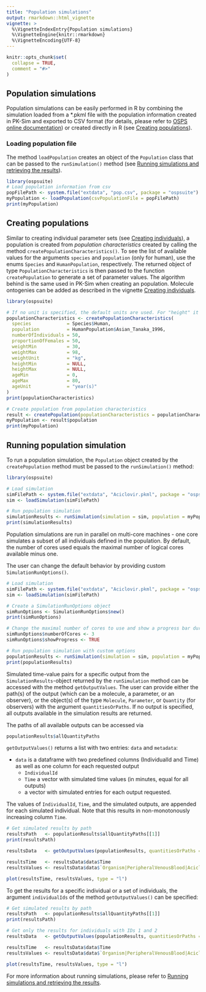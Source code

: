 ```yaml
---
title: "Population simulations"
output: rmarkdown::html_vignette
vignette: >
  %\VignetteIndexEntry{Population simulations}
  %\VignetteEngine{knitr::rmarkdown}
  %\VignetteEncoding{UTF-8}
---
```


```r
knitr::opts_chunk$set(
  collapse = TRUE,
  comment = "#>"
)
```

## Population simulations

Population simulations can be easily performed in R by combining the simulation loaded from a *.pkml file with the population information created in PK-Sim and exported to CSV format (for details, please refer to [OSPS online documentation](https://docs.open-systems-pharmacology.org/working-with-pk-sim/pk-sim-documentation/pk-sim-creating-populations)) or created directly in R (see [Creating populations](#creating-populations)). 

### Loading population file

The method `loadPopulation` creates an object of the `Population` class that can be passed to the `runSimulation()` method (see [Running simulations and retrieving the results](run-simulation.html)).

```r
library(ospsuite)
# Load population information from csv
popFilePath <- system.file("extdata", "pop.csv", package = "ospsuite")
myPopulation <- loadPopulation(csvPopulationFile = popFilePath)
print(myPopulation)
```

## Creating populations {#SectionCreatePopulation}

Similar to creating individual parameter sets (see [Creating individuals](create-individual.html)), a population is created from *population characteristics* created by calling the method `createPopulationCharacteristics()`. To see the list of available values for the arguments `species` and `population` (only for human), use the enums `Species` and `HumanPopulation`, respectively. The returned object of type `PopulationCharacteristics` is then passed to the function `createPopulation` to generate a set of parameter values. The algorithm behind is the same used in PK-Sim when creating an population. Molecule ontogenies can be added as described in the vignette [Creating individuals](create-individual.html).

```r
library(ospsuite)

# If no unit is specified, the default units are used. For "height" it is "dm", for "weight" it is "kg", for "age" it is "year(s)".
populationCharacteristics <- createPopulationCharacteristics(
  species             = Species$Human,
  population          = HumanPopulation$Asian_Tanaka_1996,
  numberOfIndividuals = 50,
  proportionOfFemales = 50,
  weightMin           = 30,
  weightMax           = 98,
  weightUnit          = "kg",
  heightMin           = NULL,
  heightMax           = NULL,
  ageMin              = 0,
  ageMax              = 80,
  ageUnit             = "year(s)"
)
print(populationCharacteristics)

# Create population from population characteristics
result <- createPopulation(populationCharacteristics = populationCharacteristics)
myPopulation <- result$population
print(myPopulation)
```

## Running population simulation

To run a population simulation, the `Population` object created by the `createPopulation` method must be passed to the `runSimulation()` method:

```r
library(ospsuite)

# Load simulation
simFilePath <- system.file("extdata", "Aciclovir.pkml", package = "ospsuite")
sim <- loadSimulation(simFilePath)

# Run population simulation
simulationResults <- runSimulation(simulation = sim, population = myPopulation)
print(simulationResults)
```

Population simulations are run in parallel on multi-core machines - one core simulates a subset of all individuals defined in the population. By default, the number of cores used equals the maximal number of logical cores available minus one. 

The user can change the default behavior by providing custom `SimulationRunOptions()`.

```r
# Load simulation
simFilePath <- system.file("extdata", "Aciclovir.pkml", package = "ospsuite")
sim <- loadSimulation(simFilePath)

# Create a SimulationRunOptions object
simRunOptions <- SimulationRunOptions$new()
print(simRunOptions)

# Change the maximal number of cores to use and show a progress bar during simulation
simRunOptions$numberOfCores <- 3
simRunOptions$showProgress <- TRUE

# Run population simulation with custom options
populationResults <- runSimulation(simulation = sim, population = myPopulation, simulationRunOptions = simRunOptions)
print(populationResults)
```

Simulated time-value pairs for a specific output from the `SimulationResults`-object returned by the `runSimulation` method can be accessed with the method `getOutputValues`. The user can provide either the path(s) of the output (which can be a molecule, a parameter, or an observer), 
or the object(s) of the type `Molecule`, `Parameter`, or `Quantity` (for observers) with the argument `quantitiesOrPaths`. If no output is specified, all outputs available in the simulation results are returned. 

The paths of all available outputs can be accessed via

```r
populationResults$allQuantityPaths
```

`getOutputValues()` returns a list with two entries: `data` and `metadata`:

* `data` is a dataframe with two predefined columns (IndividualId and Time) as well as one column for each requested output
    * `IndividualId`
    * `Time` a vector with simulated time values (in minutes, equal for all outputs) 
    *  a vector with simulated entries for each output requested.

The values of `IndividualId`, `Time`, and the simulated outputs, are appended for each simulated individual. Note that this results in non-monotonously increasing column `Time`.

```r
# Get simulated results by path
resultsPath   <- populationResults$allQuantityPaths[[1]]
print(resultsPath)

resultsData   <- getOutputValues(populationResults, quantitiesOrPaths = resultsPath)

resultsTime   <- resultsData$data$Time
resultsValues <- resultsData$data$`Organism|PeripheralVenousBlood|Aciclovir|Plasma (Peripheral Venous Blood)`

plot(resultsTime, resultsValues, type = "l")
```

To get the results for a specific individual or a set of individuals, the argument `individualIds` of the method `getOutputValues()` can be specified:

```r
# Get simulated results by path
resultsPath   <- populationResults$allQuantityPaths[[1]]
print(resultsPath)

# Get only the results for individuals with IDs 1 and 2
resultsData   <- getOutputValues(populationResults, quantitiesOrPaths = resultsPath, individualIds = c(1, 2))

resultsTime   <- resultsData$data$Time
resultsValues <- resultsData$data$`Organism|PeripheralVenousBlood|Aciclovir|Plasma (Peripheral Venous Blood)`

plot(resultsTime, resultsValues, type = "l")
```

For more information about running simulations, please refer to [Running simulations and retrieving the results](run-simulation.html).
